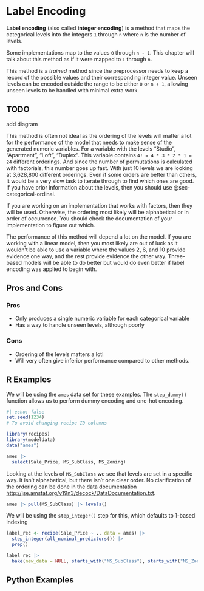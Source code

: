 # Label Encoding {#sec-categorical-label}

**Label encoding** (also called **integer encoding**) is a method that maps the categorical levels into the integers `1` through `n` where `n` is the number of levels.

::: callout-note
Some implementations map to the values `0` through `n - 1`. This chapter will talk about this method as if it were mapped to `1` through `n`.
:::

This method is a *trained* method since the preprocessor needs to keep a record of the possible values and their corresponding integer value. Unseen levels can be encoded outside the range to be either `0` or `n + 1`, allowing unseen levels to be handled with minimal extra work.

::: {.callout-caution}
# TODO

add diagram
:::

This method is often not ideal as the ordering of the levels will matter a lot for the performance of the model that needs to make sense of the generated numeric variables. For a variable with the levels "Studio", "Apartment", "Loft", "Duplex". This variable contains `4! = 4 * 3 * 2 * 1 = 24` different orderings. And since the number of permutations is calculated with factorials, this number goes up fast. With just 10 levels we are looking at 3,628,800 different orderings. Even if some orders are better than others, It would be a very slow task to iterate through to find which ones are good. If you have prior information about the levels, then you should use @sec-categorical-ordinal.

If you are working on an implementation that works with factors, then they will be used. Otherwise, the ordering most likely will be alphabetical or in order of occurrence. You should check the documentation of your implementation to figure out which.

The performance of this method will depend a lot on the model. If you are working with a linear model, then you most likely are out of luck as it wouldn't be able to use a variable where the values 2, 6, and 10 provide evidence one way, and the rest provide evidence the other way. Three-based models will be able to do better but would do even better if label encoding was applied to begin with.

## Pros and Cons

### Pros

-   Only produces a single numeric variable for each categorical variable
-   Has a way to handle unseen levels, although poorly

### Cons

-   Ordering of the levels matters a lot!
-   Will very often give inferior performance compared to other methods.

## R Examples

We will be using the `ames` data set for these examples. The `step_dummy()` function allows us to perform dummy encoding and one-hot encoding.

```r
#| echo: false
set.seed(1234)
# To avoid changing recipe ID columns
```

```r
library(recipes)
library(modeldata)
data("ames")

ames |>
  select(Sale_Price, MS_SubClass, MS_Zoning)
```

Looking at the levels of `MS_SubClass` we see that levels are set in a specific way. It isn't alphabetical, but there isn't one clear order. No clarification of the ordering can be done in the data documentation <http://jse.amstat.org/v19n3/decock/DataDocumentation.txt>.

```r
ames |> pull(MS_SubClass) |> levels()
```

We will be using the `step_integer()` step for this, which defaults to 1-based indexing

```r
label_rec <- recipe(Sale_Price ~ ., data = ames) |>
  step_integer(all_nominal_predictors()) |>
  prep()

label_rec |>
  bake(new_data = NULL, starts_with("MS_SubClass"), starts_with("MS_Zoning"))
```

## Python Examples
